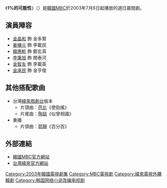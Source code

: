 {{unreferenced|time=2016-10-13T13:17:38+00:00}}
{{Infobox Television
| show_name         = 1%的可能性
| original_name      = {{lang|ko|1%의 어떤 것}}
| image                = One_Percent_of_Possiblity.jpg
| caption              = 
| genre                = 
| format               = 
| creator              = 
| developer            = 
| writer               = [[玄高雲|玄高雲]]
| director             = [[張根秀|張根秀]]
| creative_director    = 
| presenter            = 
| starring             = [[金晶和|金晶和]]、[[姜棟元|姜棟元]]、[[韓惠軫|韓惠軫]]、[[李秉旭|李秉旭]]、[[金智友|金智友]]、[[金承敏|金承敏]]
| theme_song           = 
| opentheme            =  
| endtheme             = 
| composer             = 
| country              = {{KOR}}
| language             = [[韩语|韩语]]
| num_episodes         = 26
| location             =
| runtime              = 
| company              = 
| distributor          = 
| channel              = [[韓國文化廣播公司|MBC電視台]]
| first_run            = {{KOR}}
| first_aired          = {{start date|2003|7|6}}
| last_aired           = {{end date|2003|12|28}}
| preceded_by          = 
| followed_by          = 
| related              = 
| website              = http://www.imbc.com/broad/tv/drama/onepro/
}}

《'''1%的可能性'''》（{{lang-ko|1%의 어떤 것}}）是[[韓國|韓國]][[文化廣播_(韓國)|MBC]]於2003年7月6日起播放的週日晨間劇。

== 演員陣容 ==
*[[金晶和|金晶和]] 飾 金多賢
*[[姜棟元|姜棟元]] 飾 李載民
*[[韓惠軫|韓惠軫]] 飾 鄭玄真
*[[李秉旭|李秉旭]] 飾 閔泰河
*[[金智友|金智友]] 飾 李載英
*[[金承民|金承民]] 飾 金亨俊

== 其他搭配歌曲 ==
*台灣[[緯來戲劇台|緯來戲劇台]]版本
**片頭曲：[[BOB芭比|芭比]]《使勁搖》
**片尾曲：[[陶喆|陶喆]]《似曾相識》
*重播
**片頭曲：[[郭靜|郭靜]]《百分百》

== 外部連結 ==
*[http://imbc.com/broad/tv/drama/onepro/ 韓國MBC官方網站]{{Wayback|url=http://imbc.com/broad/tv/drama/onepro/ |date=20090210113505 }} {{ko icon}}
*[http://drama.videoland.com.tw/channel/1percent/default.htm 台灣緯來官方網站]{{Wayback|url=http://drama.videoland.com.tw/channel/1percent/default.htm |date=20090504115358 }} {{zh-tw}}

{{電視節目的變遷
|電視台= {{KOR}} [[文化廣播_(韓國)|MBC]]
|播放檔次= 週日晨間劇
|節目名稱= 1%的可能性<br />（2003年7月6日 - 2003年12月28日）
|上一節目= [[愉快的消息|愉快的消息]]<br />（2003年1月5日 - 2003年6月29日）
|下一節目= [[溪花村的人們|溪花村的人們]]<br />（2004年1月4日 - 2004年6月27日）
}}
{{電視節目的變遷
| 電視台= {{TWN}} [[緯來戲劇台|緯來戲劇台]]
| 播放檔次= 星期一至五 22:00 - 23:00
| 節目名稱= 1%的可能性<br />（2006年9月22日 - 2006年11月7日）
| 上一節目= [[來去海邊|來去海邊]]<br />（2006年8月24日 - 2006年9月21日）
| 下一節目= [[偉大的遺產|偉大的遺產]]<br />（2006年11月8日 - 2006年12月13日）
}}


[[Category:2003年韓國電視劇集|Category:2003年韓國電視劇集]]
[[Category:MBC電視劇|Category:MBC電視劇]]
[[Category:緯來電視外購韓劇|Category:緯來電視外購韓劇]]
[[Category:韩国网络小说改编电视剧|Category:韩国网络小说改编电视剧]]